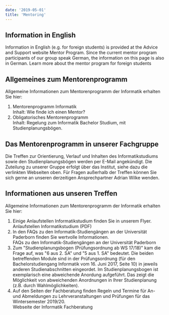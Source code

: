```yaml
---
date: '2019-05-01'
title: 'Mentoring'
---
```


## Information in English

Information in English (e.g. for foreign students) is provided at the Advice and Support website Mentor Program.
Since the current mentor program participants of our group speak German, the information on this page is also in German.
<ExternalLink to="https://cs.uni-paderborn.de/en/studies/advice-and-support/mentor-program-for-foreign-students/">
  Learn more about the mentor program for foreign students
</ExternalLink>


## Allgemeines zum Mentorenprogramm

Allgemeine Informationen zum Mentorenprogramm der Informatik erhalten Sie hier:

1. <ExternalLink to="https://cs.uni-paderborn.de/studium/beratung-und-unterstuetzung/mentorenprogramm/">
     Mentorenprogramm Informatik
   </ExternalLink>
   <br />
   Inhalt: Wie finde ich einen Mentor?
2. <ExternalLink to="https://cs.uni-paderborn.de/studium/beratung-und-unterstuetzung/mentorenprogramm/obligatorisches-mentorenprogramm/">
     Obligatorisches Mentorenprogramm
   </ExternalLink>
   <br />
   Inhalt: Regelung zum Informatik Bachelor Studium, mit Studienplanungsbögen. 

## Das Mentorenprogramm in unserer Fachgruppe

Die Treffen zur Orientierung, Verlauf und Inhalten des Informatikstudiums sowie den Studienplanungsbögen werden per E-Mail angekündigt.
Die Zuteilung zu unserer Gruppe erfolgt über das Institut, siehe dazu die verlinkten Webseiten oben.
Für Fragen außerhalb der Treffen können Sie sich gerne an unseren derzeitigen Ansprechpartner Adrian Wilke wenden.

## Informationen aus unseren Treffen

Allgemeine Informationen zum Mentorenprogramm der Informatik erhalten Sie hier:

1. Einige Anlaufstellen Informatikstudium finden Sie in unserem Flyer. <br />
   <ExternalLink
     kind="pdf"
     to="https://hobbitdata.informatik.uni-leipzig.de/dice-website/students/mentoring/Info-Flyer-fuer-Studierende.pdf">
     Anlaufstellen Informatikstudium (PDF)
   </ExternalLink>
2. In den FAQs zu den Informatik-Studiengängen an der Universität Paderborn finden Sie wertvolle Informationen. <br />
   <ExternalLink to="https://cs.uni-paderborn.de/studium/beratung-und-unterstuetzung/faqs/">
     FAQs zu den Informatik-Studiengängen an der Universität Paderborn
   </ExternalLink>
3. Zum "Studienplanungsbogen (Prüfungsordnung ab WS 17/18)" kam die Frage auf, was "6 aus 2. SA" und "5 aus 1. SA" bedeutet. Die beiden betreffenden Module sind in der Prüfungsordnung (für den Bachelorstudiengang Informatik vom 16. Juni 2017, Seite 10) in jeweils anderen Studienabschnitten eingeordet. Im Studienplanungsbogen ist exemplarisch eine abweichende Anordung aufgeführt. Das zeigt die Möglichkeit von abweichenden Anordnungen in Ihrer Studienplanung (z.B. durch Wahlmöglichkeiten).
4. Auf den Seiten der Fachberatung finden Regeln und Termine für An- und Abmeldungen zu Lehrveranstaltungen und Prüfungen für das Wintersemester 2019/20. <br />
   <ExternalLink to="https://cs.uni-paderborn.de/studium/beratung-und-unterstuetzung/fachberatung/">
     Webseite der Informatik Fachberatung
   </ExternalLink>
